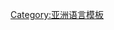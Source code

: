 {{Navbox
|name  = Altaic languages
|title = [[阿尔泰语系]] (爭論中語族)
|state = {{{state|autocollapse}}}
|listclass = hlist

|list1 = 
* [[突厥语族]]
* [[蒙古语族]]
* [[满－通古斯语族]]
** [[朝鲜语系]]{{smallsup|1}}
** [[日琉语系]]{{smallsup|1}}

|below = {{smallsup|1}} 並不被阿爾泰語假說的一些支持者所認同。
}}<noinclude>
{{collapsible option}}
{{Documentation}}

[[Category:亚洲语言模板]]
</noinclude>